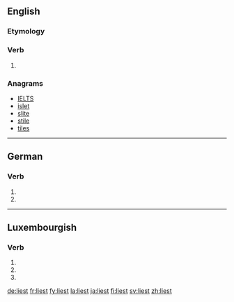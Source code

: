 {{also|-liest}}
==English==

===Etymology===
{{suffix|lie|est|lang=en}}

===Verb===
{{head|en|verb form}}

# {{en-archaic second-person singular of|lie}}

===Anagrams===
* [[IELTS#English|IELTS]]
* [[islet#English|islet]]
* [[slite#English|slite]]
* [[stile#English|stile]]
* [[tiles#English|tiles]]

----

==German==

===Verb===
{{head|de|verb form}}

# {{de-verb form of|lesen|2|s|g}}
# {{de-verb form of|lesen|3|s|g}}

----

==Luxembourgish==

===Verb===
{{head|lb|verb form}}

# {{inflection of|liesen||3|s|pres|indc|lang=lb}}
# {{inflection of|liesen||2|p|pres|indc|lang=lb}}
# {{inflection of|liesen||2|p|impr|lang=lb}}

[[de:liest]]
[[fr:liest]]
[[fy:liest]]
[[la:liest]]
[[ja:liest]]
[[fi:liest]]
[[sv:liest]]
[[zh:liest]]